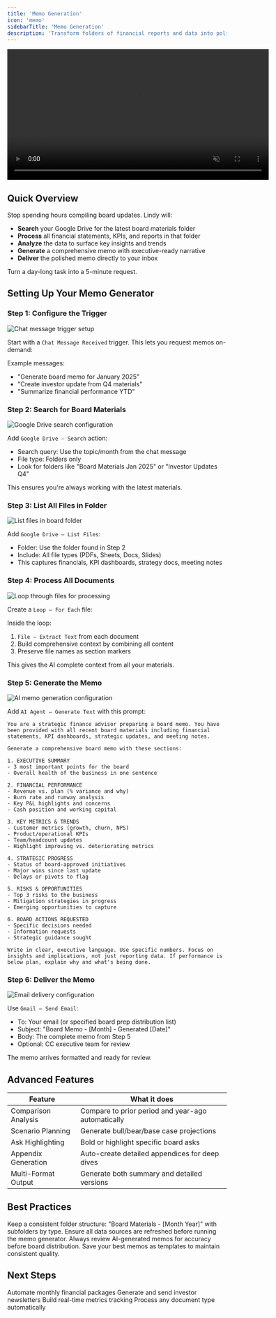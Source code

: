 ```yaml
---
title: 'Memo Generation'
icon: 'memo'
sidebarTitle: 'Memo Generation'
description: 'Transform folders of financial reports and data into polished board memos with AI-powered insights and analysis'
---
```


<div style={{ display: 'flex', justifyContent: 'center', margin: '2rem 0' }}>
  <div className="video-card">
    <video
      src="https://lindyfiles.nyc3.cdn.digitaloceanspaces.com/triggers.mp4"
      width="600"
      autoPlay
      muted
      loop
      playsInline
      style={{ display: 'block', width: '100%', borderRadius: '16px' }}
    />
  </div>
</div>

## Quick Overview

Stop spending hours compiling board updates. Lindy will:

- **Search** your Google Drive for the latest board materials folder
- **Process** all financial statements, KPIs, and reports in that folder
- **Analyze** the data to surface key insights and trends
- **Generate** a comprehensive memo with executive-ready narrative
- **Deliver** the polished memo directly to your inbox

Turn a day-long task into a 5-minute request.

## Setting Up Your Memo Generator

### Step 1: Configure the Trigger

<Frame>
  <img src="/lindy-brand-assets/placeholder.png" alt="Chat message trigger setup" />
</Frame>

Start with a `Chat Message Received` trigger. This lets you request memos on-demand:

Example messages:
- "Generate board memo for January 2025"
- "Create investor update from Q4 materials"
- "Summarize financial performance YTD"

### Step 2: Search for Board Materials

<Frame>
  <img src="/lindy-brand-assets/placeholder.png" alt="Google Drive search configuration" />
</Frame>

Add `Google Drive – Search` action:

- Search query: Use the topic/month from the chat message
- File type: Folders only
- Look for folders like "Board Materials Jan 2025" or "Investor Updates Q4"

This ensures you're always working with the latest materials.

### Step 3: List All Files in Folder

<Frame>
  <img src="/lindy-brand-assets/placeholder.png" alt="List files in board folder" />
</Frame>

Add `Google Drive – List Files`:

- Folder: Use the folder found in Step 2
- Include: All file types (PDFs, Sheets, Docs, Slides)
- This captures financials, KPI dashboards, strategy docs, meeting notes

### Step 4: Process All Documents

<Frame>
  <img src="/lindy-brand-assets/placeholder.png" alt="Loop through files for processing" />
</Frame>

Create a `Loop – For Each` file:

Inside the loop:
1. `File – Extract Text` from each document
2. Build comprehensive context by combining all content
3. Preserve file names as section markers

This gives the AI complete context from all your materials.

### Step 5: Generate the Memo

<Frame>
  <img src="/lindy-brand-assets/placeholder.png" alt="AI memo generation configuration" />
</Frame>

Add `AI Agent – Generate Text` with this prompt:

```
You are a strategic finance advisor preparing a board memo. You have been provided with all recent board materials including financial statements, KPI dashboards, strategic updates, and meeting notes.

Generate a comprehensive board memo with these sections:

1. EXECUTIVE SUMMARY
- 3 most important points for the board
- Overall health of the business in one sentence

2. FINANCIAL PERFORMANCE
- Revenue vs. plan (% variance and why)
- Burn rate and runway analysis
- Key P&L highlights and concerns
- Cash position and working capital

3. KEY METRICS & TRENDS
- Customer metrics (growth, churn, NPS)
- Product/operational KPIs
- Team/headcount updates
- Highlight improving vs. deteriorating metrics

4. STRATEGIC PROGRESS
- Status of board-approved initiatives
- Major wins since last update
- Delays or pivots to flag

5. RISKS & OPPORTUNITIES
- Top 3 risks to the business
- Mitigation strategies in progress
- Emerging opportunities to capture

6. BOARD ACTIONS REQUESTED
- Specific decisions needed
- Information requests
- Strategic guidance sought

Write in clear, executive language. Use specific numbers. Focus on insights and implications, not just reporting data. If performance is below plan, explain why and what's being done.
```

### Step 6: Deliver the Memo

<Frame>
  <img src="/lindy-brand-assets/placeholder.png" alt="Email delivery configuration" />
</Frame>

Use `Gmail – Send Email`:

- To: Your email (or specified board prep distribution list)
- Subject: "Board Memo - [Month] - Generated [Date]"
- Body: The complete memo from Step 5
- Optional: CC executive team for review

The memo arrives formatted and ready for review.

## Advanced Features

| Feature | What it does |
|---------|--------------|
| Comparison Analysis | Compare to prior period and year-ago automatically |
| Scenario Planning | Generate bull/bear/base case projections |
| Ask Highlighting | Bold or highlight specific board asks |
| Appendix Generation | Auto-create detailed appendices for deep dives |
| Multi-Format Output | Generate both summary and detailed versions |

## Best Practices

<AccordionGroup>
  <Accordion title="Organize Source Materials">
    Keep a consistent folder structure: "Board Materials - [Month Year]" with subfolders by type.
  </Accordion>
  
  <Accordion title="Update Before Generating">
    Ensure all data sources are refreshed before running the memo generator.
  </Accordion>
  
  <Accordion title="Review Before Sending">
    Always review AI-generated memos for accuracy before board distribution.
  </Accordion>
  
  <Accordion title="Create Templates">
    Save your best memos as templates to maintain consistent quality.
  </Accordion>
</AccordionGroup>

## Next Steps

<CardGroup cols={2}>
  <Card title="Financial Reporting" href="/tutorials/financial-reporting" icon="chart-line">
    Automate monthly financial packages
  </Card>
  <Card title="Investor Updates" href="/tutorials/investor-updates" icon="envelope">
    Generate and send investor newsletters
  </Card>
  <Card title="KPI Dashboard" href="/tutorials/kpi-dashboard" icon="gauge">
    Build real-time metrics tracking
  </Card>
  <Card title="Document Processing" href="/tutorials/document-processing" icon="file-search">
    Process any document type automatically
  </Card>
</CardGroup>